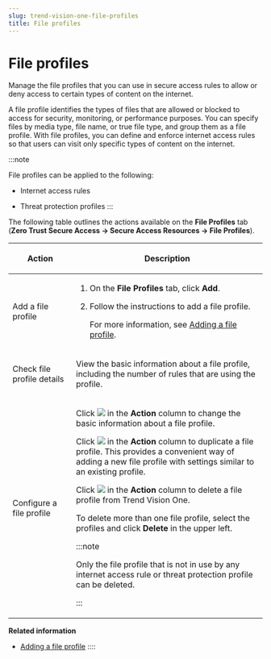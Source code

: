 ```yaml
---
slug: trend-vision-one-file-profiles
title: File profiles
---
```

# File profiles

Manage the file profiles that you can use in secure access rules to allow or deny access to certain types of content on the internet.

A file profile identifies the types of files that are allowed or blocked to access for security, monitoring, or performance purposes. You can specify files by media type, file name, or true file type, and group them as a file profile. With file profiles, you can define and enforce internet access rules so that users can visit only specific types of content on the internet.

:::note

File profiles can be applied to the following:

- Internet access rules

- Threat protection profiles
:::

The following table outlines the actions available on the **File Profiles** tab (**Zero Trust Secure Access → Secure Access Resources → File Profiles**).

<table>
<colgroup>
<col style="width: 25%" />
<col style="width: 75%" />
</colgroup>
<thead>
<tr>
<th><p>Action</p></th>
<th><p>Description</p></th>
</tr>
</thead>
<tbody>
<tr>
<td><p>Add a file profile</p></td>
<td><ol>
<li><p>On the <strong>File Profiles</strong> tab, click <strong>Add</strong>.</p></li>
<li><p>Follow the instructions to add a file profile.</p>
<p>For more information, see <a href="trend-vision-one-adding-file-profile">Adding a file profile</a>.</p></li>
</ol></td>
</tr>
<tr>
<td><p>Check file profile details</p></td>
<td><p>View the basic information about a file profile, including the number of rules that are using the profile.</p></td>
</tr>
<tr>
<td><p>Configure a file profile</p></td>
<td><p>Click <img src="./images/edit_icon=GUID-1F1D1164-5310-4D6D-ACD0-6049C86960AF.webp" /> in the <strong>Action</strong> column to change the basic information about a file profile.</p>
<p>Click <img src="./images/duplicate=e79af1b6-17af-40ad-b942-53ffb9e796d2.webp" /> in the <strong>Action</strong> column to duplicate a file profile. This provides a convenient way of adding a new file profile with settings similar to an existing profile.</p>
<p>Click <img src="./images/trash_icon=GUID-47cf6867-6315-438e-8670-86ff36f22a28.webp" /> in the <strong>Action</strong> column to delete a file profile from Trend Vision One.</p>
<p>To delete more than one file profile, select the profiles and click <strong>Delete</strong> in the upper left.</p>


:::note

<p>Only the file profile that is not in use by any internet access rule or threat protection profile can be deleted.</p>


:::

</td>
</tr>
</tbody>
</table>

**Related information**

- [Adding a file profile](adding-file-profile.md "Specify files by media type, file name, or true file type to form a file profile.")
::::
